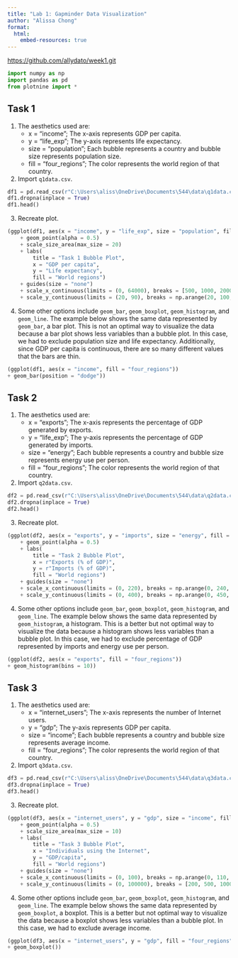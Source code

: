 ```yaml
---
title: "Lab 1: Gapminder Data Visualization"
author: "Alissa Chong"
format:
  html:
    embed-resources: true
---
```


<https://github.com/allydato/week1.git>

```python
import numpy as np
import pandas as pd
from plotnine import *
```

## Task 1

1. The aesthetics used are:
    * x = "income"; The x-axis represents GDP per capita.
    * y = "life_exp"; The y-axis represents life expectancy.
    * size = "population"; Each bubble represents a country and bubble size represents population size.
    * fill = "four_regions"; The color represents the world region of that country.

2. Import `q1data.csv`.

```python
df1 = pd.read_csv(r"C:\Users\aliss\OneDrive\Documents\544\data\q1data.csv")
df1.dropna(inplace = True)
df1.head()
```

3. Recreate plot.

```python
(ggplot(df1, aes(x = "income", y = "life_exp", size = "population", fill = "four_regions"))
    + geom_point(alpha = 0.5)
    + scale_size_area(max_size = 20)
    + labs(
        title = "Task 1 Bubble Plot",
        x = "GDP per capita",
        y = "Life expectancy",
        fill = "World regions")
    + guides(size = "none")
    + scale_x_continuous(limits = (0, 64000), breaks = [500, 1000, 2000, 4000, 8000, 16000, 32000, 64000])
    + scale_y_continuous(limits = (20, 90), breaks = np.arange(20, 100, 10)))
```

4. Some other options include `geom_bar`, `geom_boxplot`, `geom_histogram`, and `geom_line`. The example below shows the same data represented by `geom_bar`, a bar plot. This is not an optimal way to visualize the data because a bar plot shows less variables than a bubble plot. In this case, we had to exclude population size and life expectancy. Additionally, since GDP per capita is continuous, there are so many different values that the bars are thin.

```python
(ggplot(df1, aes(x = "income", fill = "four_regions"))
+ geom_bar(position = "dodge"))
```

## Task 2

1. The aesthetics used are:
    * x = "exports"; The x-axis represents the percentage of GDP generated by exports.
    * y = "life_exp"; The y-axis represents the percentage of GDP generated by imports.
    * size = "energy"; Each bubble represents a country and bubble size represents energy use per person.
    * fill = "four_regions"; The color represents the world region of that country.

2. Import `q2data.csv`.

```python
df2 = pd.read_csv(r"C:\Users\aliss\OneDrive\Documents\544\data\q2data.csv")
df2.dropna(inplace = True)
df2.head()
```

3. Recreate plot.

```python
(ggplot(df2, aes(x = "exports", y = "imports", size = "energy", fill = "four_regions"))
    + geom_point(alpha = 0.5)
    + labs(
        title = "Task 2 Bubble Plot",
        x = r"Exports (% of GDP)",
        y = r"Imports (% of GDP)",
        fill = "World regions")
    + guides(size = "none")
    + scale_x_continuous(limits = (0, 220), breaks = np.arange(0, 240, 20))
    + scale_y_continuous(limits = (0, 400), breaks = np.arange(0, 450, 50)))
```

4. Some other options include `geom_bar`, `geom_boxplot`, `geom_histogram`, and `geom_line`. The example below shows the same data represented by `geom_histogram`, a histogram. This is a better but not optimal way to visualize the data because a histogram shows less variables than a bubble plot. In this case, we had to exclude percentage of GDP represented by imports and energy use per person.

```python
(ggplot(df2, aes(x = "exports", fill = "four_regions"))
+ geom_histogram(bins = 10))
```

## Task 3

1. The aesthetics used are:
    * x = "internet_users"; The x-axis represents the number of Internet users.
    * y = "gdp"; The y-axis represents GDP per capita.
    * size = "income"; Each bubble represents a country and bubble size represents average income.
    * fill = "four_regions"; The color represents the world region of that country.

2. Import `q3data.csv`.

```python
df3 = pd.read_csv(r"C:\Users\aliss\OneDrive\Documents\544\data\q3data.csv")
df3.dropna(inplace = True)
df3.head()
```

3. Recreate plot.

```python
(ggplot(df3, aes(x = "internet_users", y = "gdp", size = "income", fill = "four_regions"))
    + geom_point(alpha = 0.5)
    + scale_size_area(max_size = 10)
    + labs(
        title = "Task 3 Bubble Plot",
        x = "Individuals using the Internet",
        y = "GDP/capita",
        fill = "World regions")
    + guides(size = "none")
    + scale_x_continuous(limits = (0, 100), breaks = np.arange(0, 110, 10))
    + scale_y_continuous(limits = (0, 100000), breaks = [200, 500, 1000, 2000, 5000, 10000, 20000, 50000, 100000]))
```

4. Some other options include `geom_bar`, `geom_boxplot`, `geom_histogram`, and `geom_line`. The example below shows the same data represented by `geom_boxplot`, a boxplot. This is a better but not optimal way to visualize the data because a boxplot shows less variables than a bubble plot. In this case, we had to exclude average income.

```python
(ggplot(df3, aes(x = "internet_users", y = "gdp", fill = "four_regions"))
+ geom_boxplot())
```